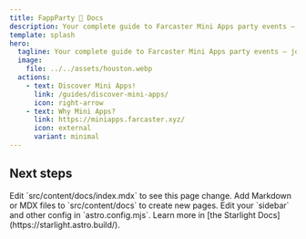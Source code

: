 ```yaml
---
title: FappParty 🎉 Docs
description: Your complete guide to Farcaster Mini Apps party events — journey from Newbie to Pro in less time than you think.
template: splash
hero:
  tagline: Your complete guide to Farcaster Mini Apps party events — journey from Newbie to Pro in less time than you think.
  image:
    file: ../../assets/houston.webp
  actions:
    - text: Discover Mini Apps!
      link: /guides/discover-mini-apps/
      icon: right-arrow
    - text: Why Mini Apps?
      link: https://miniapps.farcaster.xyz/
      icon: external
      variant: minimal
---
```



## Next steps

<CardGrid stagger>
	<Card title="Update content" icon="pencil">
		Edit `src/content/docs/index.mdx` to see this page change.
	</Card>
	<Card title="Add new content" icon="add-document">
		Add Markdown or MDX files to `src/content/docs` to create new pages.
	</Card>
	<Card title="Configure your site" icon="setting">
		Edit your `sidebar` and other config in `astro.config.mjs`.
	</Card>
	<Card title="Read the docs" icon="open-book">
		Learn more in [the Starlight Docs](https://starlight.astro.build/).
	</Card>
</CardGrid>
